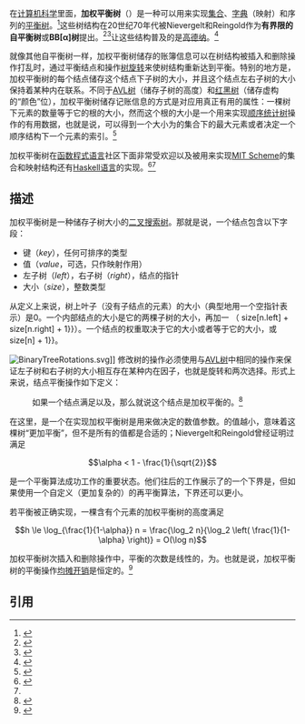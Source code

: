 {{Rough translation|time=2020-07-27T01:53:56+00:00}}
{{NoteTA|G1=IT}}
在[[计算机科学|计算机科学]]里面，'''加权平衡树'''（{{lang|en|'''WBTs'''}}）是一种可以用来实现[[集合|集合]]、[[字典|字典]]（映射）和序列的[[平衡树|平衡树]]。<ref>{{Cite journal | doi = 10.1007/BF00289142| title = Maintaining order in a generalized linked list| url = https://archive.org/details/sim_acta-informatica_1984-05_21_1/page/101| journal = Acta Informatica| volume = 21| pages = 101| year = 1984| last1 = Tsakalidis | first1 = A. K. }}</ref>这些树结构在20世纪70年代被Nievergelt和Reingold作为'''有界限的自平衡树'''或'''BB[α]树'''提出。<ref>{{Cite journal | doi = 10.1137/0202005| title = Binary Search Trees of Bounded Balance| journal = SIAM Journal on Computing| volume = 2| pages = 33| year = 1973| last1 = Nievergelt | first1 = J.| last2 = Reingold | first2 = E. M.}}</ref><ref>{{DADS|BB(α)tree|bbalphatree}}</ref>让这些结构普及的是[[高德纳|高德纳]]。<ref name="Hirai">{{Cite journal | doi = 10.1017/S0956796811000104| title = Balancing weight-balanced trees| journal = Journal of Functional Programming| volume = 21| issue = 3| pages = 287| year = 2011| last1 = Hirai | first1 = Y. | last2 = Yamamoto | first2 = K. }}</ref>

就像其他自平衡树一样，加权平衡树储存的账簿信息可以在树结构被插入和删除操作打乱时，通过平衡结点和操作[[树旋转|树旋转]]来使树结构重新达到平衡。特别的地方是，加权平衡树的每个结点储存这个结点下子树的大小，并且这个结点左右子树的大小保持着某种内在联系。不同于[[AVL树|AVL树]]（储存子树的高度）和[[红黑树|红黑树]]（储存虚构的“颜色”位），加权平衡树储存记账信息的方式是对应用真正有用的属性：一棵树下元素的数量等于它的根的大小，然而这个根的大小是一个用来实现[[顺序统计树|顺序统计树]]操作的有用数据，也就是说，可以得到一个大小为{{mvar|n}}的集合下的最大元素或者决定一个顺序结构下一个元素的索引。<ref>{{Cite conference| doi = 10.1007/3-540-48224-5_39| title = A new method for balancing binary search trees| conference = [[ICALP|ICALP]]| volume = 2076| pages = 469–480| series = Lecture Notes in Computer Science| year = 2001| last1 = Roura | first1 = Salvador| isbn = 978-3-540-42287-7}}</ref>

加权平衡树在[[函数程式语言|函数程式语言]]社区下面非常受欢迎以及被用来实现[[Scheme|MIT Scheme]]的集合和映射结构还有[[Haskell|Haskell语言]]的实现。<ref>{{Cite journal| doi = 10.1017/S956796800000885| title = Functional Pearls: Efficient sets—a balancing act| journal = Journal of Functional Programming| volume = 3| issue = 4| pages = 553–561| year = 1993| last1 = Adams | first1 = Stephen}}</ref><ref name="Hirai"/>

==描述==
加权平衡树是一种储存子树大小的[[二叉搜索树|二叉搜索树]]。那就是说，一个结点包含以下字段：

* 键（''key''），任何可排序的类型
* 值（''value''，可选，只作映射作用）
* 左子树（''left''），右子树（''right''），结点的指针
* 大小（''size''），整数类型

从定义上来说，树上叶子（没有子结点的元素）的大小（典型地用一个空指针表示）是0。一个内部结点的大小是它的两棵子树的大小，再加一
（{{mono|size[n] {{=}} size[n.left] + size[n.right] + 1}}）。一个结点的权重取决于它的大小或者等于它的大小，或{{mono|weight[n] {{=}} size[n] + 1}}。

[[File:BinaryTreeRotations.svg|thumb]]]]
修改树的操作必须使用与[[AVL树|AVL树]]中相同的操作来保证左子树和右子树的大小相互存在某种内在因子{{mvar|α}}，也就是旋转和两次选择。形式上来说，结点平衡操作如下定义：

:如果一个结点满足{{mono|weight[n.left] ≥ α·weight[n]}}以及{{mono|weight[n.right] ≥ α·weight[n]}}，那么就说这个结点是{{mvar|α}}加权平衡的。<ref name="brass">{{cite book |first=Peter |last=Brass |title=Advanced Data Structures |url=https://archive.org/details/advanceddatastru00bras_251 |year=2008 |publisher=Cambridge University Press |pages=[https://archive.org/details/advanceddatastru00bras_251/page/n71 61]–71}}</ref>

在这里，{{mvar|α}}是一个在实现加权平衡树是用来做决定的数值参数。{{mvar|α}}的值越小，意味着这棵树“更加平衡”，但不是所有的{{mvar|α}}值都是合适的；Nievergelt和Reingold曾经证明过满足

:<math>\alpha < 1 - \frac{1}{\sqrt{2}}</math>

是一个平衡算法成功工作的重要状态。他们往后的工作展示了{{mvar|α}}的一个下界是{{frac|2|11}}，但如果使用一个自定义（更加复杂的）的再平衡算法，下界还可以更小。{{r|brass}}

若平衡被正确实现，一棵含有{{mvar|n}}个元素的加权平衡树的高度{{mvar|h}}满足{{r|brass}}

:<math>h \le \log_{\frac{1}{1-\alpha}} n = \frac{\log_2 n}{\log_2 \left( \frac{1}{1-\alpha} \right)} = O(\log n)</math>

加权平衡树{{mvar|n}}次插入和删除操作中，平衡的次数是线性的，为{{mvar|n}}。也就是说，加权平衡树的平衡操作[[平摊分析|均摊开销]]是恒定的。<ref>{{Cite journal| doi = 10.1016/0304-3975(80)90018-3| title = On the average number of rebalancing operations in weight-balanced trees| journal = Theoretical Computer Science| volume = 11| issue = 3| pages = 303–320| year = 1980| last1 = Blum| first1 = Norbert| last2 = Mehlhorn| first2 = Kurt| url = http://scidok.sulb.uni-saarland.de/volltexte/2011/4019/pdf/fb14_1978_06.pdf| access-date = 2015-12-08| archive-date = 2016-03-04| archive-url = https://web.archive.org/web/20160304203451/http://scidok.sulb.uni-saarland.de/volltexte/2011/4019/pdf/fb14_1978_06.pdf| dead-url = no}}</ref>

==引用==
{{reflist|30em}}

{{计算机科学中的树}}